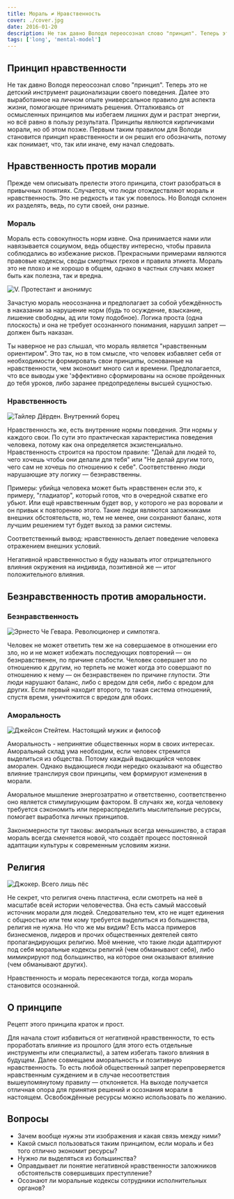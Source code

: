 ```yaml
---
title: Мораль ≠ Нравственность
cover: ./cover.jpg
date: 2016-01-20
description: Не так давно Володя переосознал слово "принцип". Теперь это не детский инструмент рационализации своего поведения. Далее это выработанное на личном опыте универсальное правило для аспекта жизни, помогающее принимать решения. Отталкиваясь от осмысленных принципов мы избегаем лишних дум и растрат энергии, но всё равно в пользу результата. Принципы являются кирпичиками морали, но об этом позже. Первым таким правилом для Володи становится принцип нравственности и он решил его обозначить, потому как понимает, что, так или иначе, ему начал следовать.
tags: ['long', 'mental-model']
---
```


## Принцип нравственности

Не так давно Володя переосознал слово "принцип". Теперь это не детский инструмент рационализации своего поведения. Далее это выработанное на личном опыте универсальное правило для аспекта жизни, помогающее принимать решения. Отталкиваясь от осмысленных принципов мы избегаем лишних дум и растрат энергии, но всё равно в пользу результата. Принципы являются кирпичиками морали, но об этом позже. Первым таким правилом для Володи становится принцип нравственности и он решил его обозначить, потому как понимает, что, так или иначе, ему начал следовать.

## Нравственность против морали

Прежде чем описывать прелести этого принципа, стоит разобраться в привычных понятиях. Случается, что люди отождествляют мораль и нравственность. Это не редкость и так уж повелось. Но Володя склонен их разделять, ведь, по сути своей, они разные.

### Мораль

Мораль есть совокупность норм извне. Она принимается нами или навязывается социумом, ведь обществу интересно, чтобы правила соблюдались во избежание рисков. Прекрасными примерами являются правовые кодексы, своды смертных грехов и правила этикета. Мораль это не плохо и не хорошо в общем, однако в частных случаях может быть как полезна, так и вредна.

![V. Протестант и анонимус](./1.jpg)

Зачастую мораль неосознанна и предполагает за собой убеждённость в наказании за нарушение норм (будь то осуждение, взыскание, лишение свободны, ад или тому подобное). Логика проста (одна плоскость) и она не требует осознанного понимания, нарушил запрет — должен быть наказан.

Ты наверное не раз слышал, что мораль является "нравственным ориентиром". Это так, но в том смысле, что человек избавляет себя от необходимости формировать свои принципы, основанные на нравственности, чем экономит много сил и времени. Предполагается, что все выводы уже 'эффективно сформированы на основе пройденных до тебя уроков, либо заранее предопределены высшей сущностью.

### Нравственность

![Тайлер Дёрден. Внутренний борец](./2.jpg)

Нравственность же, есть внутренние нормы поведения. Эти нормы у каждого свои. По сути это практическая характеристика поведения человека, потому как она определяется экзистенциально.
Нравственность строится на простом правиле: "Делай для людей то, чего хочешь чтобы они делали для тебя" или "Не делай другим того, чего сам не хочешь по отношению к себе". Соответственно люди нарушающие эту логику — безнравственны.

Примеры: убийца человека может быть нравственен если это, к примеру, "гладиатор", который готов, что в очередной схватке его убьют. Или ещё нравственным будет вор, у которого не раз воровали и он привык к повторению этого. Такие люди являются заложниками внешних обстоятельств, но, тем не менее, они сохраняют баланс, хотя лучшим решением тут будет выход за рамки системы.

Соответственный вывод: нравственность делает поведение человека отражением внешних условий.

Негативной нравственностью я буду называть итог отрицательного влияния окружения на индивида, позитивной же — итог положительного влияния.

## Безнравственность против аморальности.

### Безнравственность

![Эрнесто Че Гевара. Революционер и симпотяга.](./3.jpg)

Человек не может ответить тем же на совершаемое в отношении его зло, но и не может избежать последующих повторений — он безнравственен, по причине слабости. Человек совершает зло по отношению к другим, но терпеть не может когда это совершают по отношению к нему — он безнравственен по причине глупости. Эти люди нарушают баланс, либо с вредом для себя, либо с вредом для других. Если первый находит второго, то такая система отношений, спустя время, уничтожится с вредом для обоих.

### Аморальность

![Джейсон Стейтем. Настоящий мужик и философ](./4.jpg)

Аморальность - непринятие общественных норм в своих интересах. Аморальный склад ума необходим, если человек стремится выделиться из общества. Потому каждый выдающийся человек аморален. Однако выдающиеся люди нередко оказывают на общество влияние транслируя свои принципы, чем формируют изменения в морали.

Аморальное мышление энергозатратно и ответственно, соответственно оно является стимулирующим фактором. В случаях же, когда человеку требуется сэкономить или перераспределить мыслительные ресурсы, помогает выработка личных принципов.

Закономерности тут таковы: аморальных всегда меньшинство, а старая мораль всегда сменяется новой, что создаёт процесс постоянной адаптации культуры к современным условиям жизни.

## Религия

![Джокер. Всего лишь пёс](./5.jpg)

Не секрет, что религия очень пластична, если смотреть на неё в масштабе всей истории человечества. Она есть самый массовый источник морали для людей. Следовательно тем, кто не ищет единения с общностью или тем кому требуется выделиться из большинства, религия не нужна. Но что же мы видим? Есть масса примеров бизнесменов, лидеров и прочих общественных деятелей свято пропагандирующих религию. Моё мнение, что такие люди адаптируют под себя моральные кодексы религий (чем обманывают себя), либо мимикрируют под большинство, на которое они оказывают влияние (чем обманывают других).

Нравственность и мораль пересекаются тогда, когда мораль становится осознанной.

## О принципе

Рецепт этого принципа краток и прост.

Для начала стоит избавиться от негативной нравственности, то есть проработать влияние из прошлого (для этого есть отдельные инструменты или специалисты), а затем избегать такого влияния в будущем. Далее совмещаем аморальность и позитивную нравственность. То есть любой общественный запрет перепроверяется нравственным суждением и в случае несоответствия вышеупомянутому правилу — отклоняется. На выходе получается отличная опора для принятия решений и осознания морали в настоящем. Освобождённые ресурсы можно использовать по желанию.

## Вопросы

- Зачем вообще нужны эти изображения и какая связь между ними?
- Какой смысл пользоваться таким принципом, если мораль и без того отлично экономит ресурсы?
- Нужно ли выделяться из большинства?
- Оправдывает ли понятие негативной нравственности заложников обстоятельств совершивших преступление?
- Осознают ли моральные кодексы сотрудники исполнительных органов?
